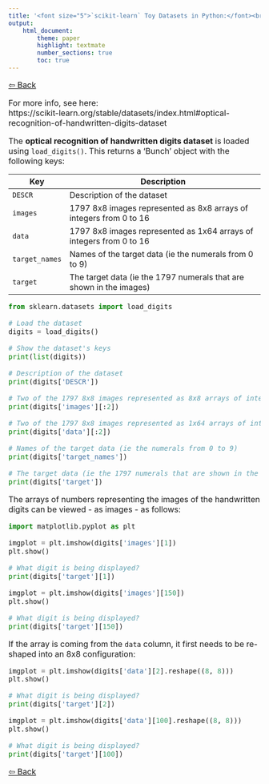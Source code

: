 ```yaml
---
title: '<font size="5">`scikit-learn` Toy Datasets in Python:</font><br>Optical recognition of handwritten digits dataset'
output:
    html_document:
        theme: paper
        highlight: textmate
        number_sections: true
        toc: true
---
```


<font size="3">

<a href="../../python.html" target="_blank">⇦ Back</a>

For more info, see here:  
https://scikit-learn.org/stable/datasets/index.html#optical-recognition-of-handwritten-digits-dataset

The **optical recognition of handwritten digits dataset** is loaded using `load_digits()`. This returns a 'Bunch' object with the following keys:

| Key | Description |
|-----|-------------------------------------------------------------|
| `DESCR` | Description of the dataset |
| `images` | 1797 8x8 images represented as 8x8 arrays of integers from 0 to 16 |
| `data` | 1797 8x8 images represented as 1x64 arrays of integers from 0 to 16 |
| `target_names` | Names of the target data (ie the numerals from 0 to 9) |
| `target` | The target data (ie the 1797 numerals that are shown in the images) |

```python
from sklearn.datasets import load_digits

# Load the dataset
digits = load_digits()

# Show the dataset's keys
print(list(digits))
```

```python
# Description of the dataset
print(digits['DESCR'])
```

```python
# Two of the 1797 8x8 images represented as 8x8 arrays of integers from 0 to 16
print(digits['images'][:2])
```

```python
# Two of the 1797 8x8 images represented as 1x64 arrays of integers from 0 to 16
print(digits['data'][:2])
```

```python
# Names of the target data (ie the numerals from 0 to 9)
print(digits['target_names'])
```

```python
# The target data (ie the 1797 numerals that are shown in the images)
print(digits['target'])
```

The arrays of numbers representing the images of the handwritten digits can be viewed - as images - as follows:

```python
import matplotlib.pyplot as plt

imgplot = plt.imshow(digits['images'][1])
plt.show()
```

```python
# What digit is being displayed?
print(digits['target'][1])
```

```python
imgplot = plt.imshow(digits['images'][150])
plt.show()
```

```python
# What digit is being displayed?
print(digits['target'][150])
```

If the array is coming from the `data` column, it first needs to be re-shaped into an 8x8 configuration:

```python
imgplot = plt.imshow(digits['data'][2].reshape((8, 8)))
plt.show()
```

```python
# What digit is being displayed?
print(digits['target'][2])
```

```python
imgplot = plt.imshow(digits['data'][100].reshape((8, 8)))
plt.show()
```

```python
# What digit is being displayed?
print(digits['target'][100])
```

<a href="../../python.html" target="_blank">⇦ Back</a>

</font>
